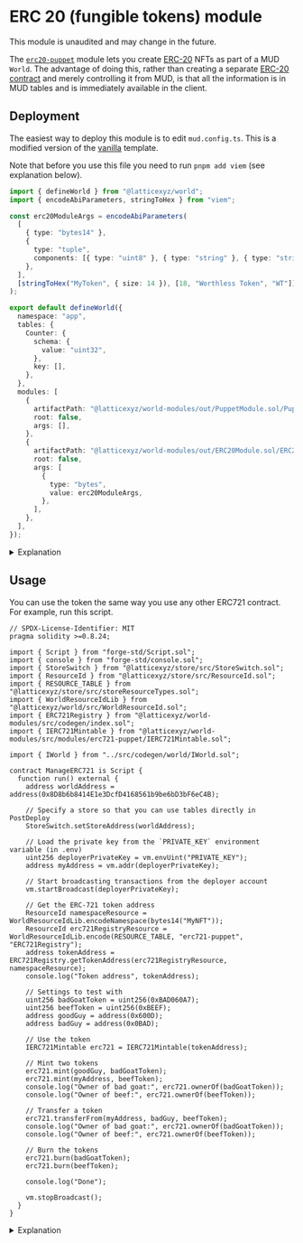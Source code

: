 
# ERC 20 (fungible tokens) module

<Callout type="warning" emoji="⚠️">

This module is unaudited and may change in the future.

</Callout>

The [`erc20-puppet`](https://github.com/latticexyz/mud/tree/main/packages/world-modules/src/modules/erc20-puppet) module lets you create [ERC-20](https://ethereum.org/en/developers/docs/standards/tokens/erc-20/) NFTs as part of a MUD `World`.
The advantage of doing this, rather than creating a separate [ERC-20 contract](https://github.com/OpenZeppelin/openzeppelin-contracts/tree/master/contracts/token/ERC20) and merely controlling it from MUD, is that all the information is in MUD tables and is immediately available in the client.

## Deployment

The easiest way to deploy this module is to edit `mud.config.ts`.
This is a modified version of the [vanilla](/templates/typescript/contracts) template.

Note that before you use this file you need to run `pnpm add viem` (see explanation below).

<CollapseCode>

```typescript filename="mud.config.ts" showLineNumbers copy {2-13,25-41}
import { defineWorld } from "@latticexyz/world";
import { encodeAbiParameters, stringToHex } from "viem";

const erc20ModuleArgs = encodeAbiParameters(
  [
    { type: "bytes14" },
    {
      type: "tuple",
      components: [{ type: "uint8" }, { type: "string" }, { type: "string" }],
    },
  ],
  [stringToHex("MyToken", { size: 14 }), [18, "Worthless Token", "WT"]],
);

export default defineWorld({
  namespace: "app",
  tables: {
    Counter: {
      schema: {
        value: "uint32",
      },
      key: [],
    },
  },
  modules: [
    {
      artifactPath: "@latticexyz/world-modules/out/PuppetModule.sol/PuppetModule.json",
      root: false,
      args: [],
    },
    {
      artifactPath: "@latticexyz/world-modules/out/ERC20Module.sol/ERC20Module.json",
      root: false,
      args: [
        {
          type: "bytes",
          value: erc20ModuleArgs,
        },
      ],
    },
  ],
});
```

</CollapseCode>

<details>

<summary>Explanation</summary>

```typescript
import { encodeAbiParameters, stringToHex } from "viem";
```

In simple cases it is enough to use the config parser to specify the module arguments.
However, the NFT module requires a `struct` as [one of the arguments](https://github.com/latticexyz/mud/blob/main/packages/world-modules/src/modules/erc721-puppet/ERC721Module.sol#L37).
We use [`encodeAbiParameters`](https://viem.sh/docs/abi/encodeAbiParameters.html) to encode the `struct` data.
The [`stringToHex`](https://viem.sh/docs/utilities/toHex.html#stringtohex) function is used to specify the namespace the token uses.

This is the reason we need to issue `pnpm install viem` in `packages/contracts` to be able to use the library here.

```typescript
const erc721ModuleArgs = encodeAbiParameters(
```

You can see the arguments for the ERC-721 module [here](https://github.com/latticexyz/mud/blob/main/packages/world-modules/src/modules/erc721-puppet/ERC721Module.sol#L37).
There are two arguments:

- A 14-byte identifier for the namespace.
- An `ERC721MetadataData` for the ERC-721 parameters, [defined here](https://github.com/latticexyz/mud/blob/main/packages/world-modules/src/modules/erc721-puppet/tables/ERC721Metadata.sol#L19-L23).

However, the arguments for a module are [ABI encoded](https://docs.soliditylang.org/en/develop/abi-spec.html) to a single value of type `bytes`.
So we use `encodeAbiParameters` from the viem library to create this argument.
The first parameter of this function is a list of argument types.

```typescript
  [
    { type: "bytes14" },
```

The first parameter is simple, a 14 byte value for the namespace.

```typescript
    {
      type: "tuple",
      components: [{ type: "string" }, { type: "string" }, { type: "string" }],
    },
  ],
```

The second value is more complicated, it's a struct, or as it is called in ABI, a tuple.
It consists of three strings (the token name, symbol, and [base URI](https://docs.openzeppelin.com/contracts/3.x/api/token/erc721#ERC721-baseURI--)).

```typescript
  [
    stringToHex("MyNFT", { size: 14 }),
```

The second `encodeAbiParameters` parameter is a list of the values, of the types declared in the first list.

The first parameter for the module is `bytes14`, the namespace of the ERC-721 token.
We use [`stringToHex`](https://viem.sh/docs/utilities/toHex.html#stringtohex) to convert it from the text form that is easy for us to use, to the hexadecimal number that Viem expects for `bytes14` parameter.

```typescript
    ["No Valuable Token", "NVT", "http://www.example.com/base/uri/goes/here"],
  ],
);
```

The second parameter for the module is a structure of three strings, so here we provide the three strings.
Then we close all the definitions.

```typesceript
  modules: [
    {
      artifactPath: "@latticexyz/world-modules/out/PuppetModule.sol/PuppetModule.json",
      root: false,
      args: [],
    },
```

A module declaration requires three parameters:

- `artifactPath`, a link to the compiled JSON file for the module.
- `root`, whether to install the module with [root namespace permissions](/world/systems#root-systems) or not.
- `args` the module arguments.

Here we install [the `puppet` module](https://github.com/latticexyz/mud/tree/main/packages/world-modules/src/modules/puppet).
We need this module because a `System` is supposed to be stateless, and easily upgradeable to a contract in a different address.
However, both the [ERC-20 standard](https://ethereum.org/en/developers/docs/standards/tokens/erc-20/) and the [ERC-721 standard](https://ethereum.org/en/developers/docs/standards/tokens/erc-721/) require the token contract to emit events.
The solution is to put the `System` in one contract and have another contract, the puppet, which receives requests and emits events according to the ERC.

```typescript
    {
      artifactPath: "@latticexyz/world-modules/out/ERC721Module.sol/ERC721Module.json",
      root: false,
      args: [
        {
          type: "bytes",
```

The data type for this parameter is `bytes`, because it is treated as opaque bytes by the `World` and only gets parsed by the module after it is transferred.

```typescript
          value: erc721ModuleArgs,
        },
      ],
    },
```

The module arguments, stored in `erc721ModuleArgs`.

</details>

## Usage

You can use the token the same way you use any other ERC721 contract.
For example, run this script.

<CollapseCode>

```solidity filename="ManageERC721.s.sol" copy {29-33, 41-57}
// SPDX-License-Identifier: MIT
pragma solidity >=0.8.24;

import { Script } from "forge-std/Script.sol";
import { console } from "forge-std/console.sol";
import { StoreSwitch } from "@latticexyz/store/src/StoreSwitch.sol";
import { ResourceId } from "@latticexyz/store/src/ResourceId.sol";
import { RESOURCE_TABLE } from "@latticexyz/store/src/storeResourceTypes.sol";
import { WorldResourceIdLib } from "@latticexyz/world/src/WorldResourceId.sol";
import { ERC721Registry } from "@latticexyz/world-modules/src/codegen/index.sol";
import { IERC721Mintable } from "@latticexyz/world-modules/src/modules/erc721-puppet/IERC721Mintable.sol";

import { IWorld } from "../src/codegen/world/IWorld.sol";

contract ManageERC721 is Script {
  function run() external {
    address worldAddress = address(0x8D8b6b8414E1e3DcfD4168561b9be6bD3bF6eC4B);

    // Specify a store so that you can use tables directly in PostDeploy
    StoreSwitch.setStoreAddress(worldAddress);

    // Load the private key from the `PRIVATE_KEY` environment variable (in .env)
    uint256 deployerPrivateKey = vm.envUint("PRIVATE_KEY");
    address myAddress = vm.addr(deployerPrivateKey);

    // Start broadcasting transactions from the deployer account
    vm.startBroadcast(deployerPrivateKey);

    // Get the ERC-721 token address
    ResourceId namespaceResource = WorldResourceIdLib.encodeNamespace(bytes14("MyNFT"));
    ResourceId erc721RegistryResource = WorldResourceIdLib.encode(RESOURCE_TABLE, "erc721-puppet", "ERC721Registry");
    address tokenAddress = ERC721Registry.getTokenAddress(erc721RegistryResource, namespaceResource);
    console.log("Token address", tokenAddress);

    // Settings to test with
    uint256 badGoatToken = uint256(0xBAD060A7);
    uint256 beefToken = uint256(0xBEEF);
    address goodGuy = address(0x600D);
    address badGuy = address(0x0BAD);

    // Use the token
    IERC721Mintable erc721 = IERC721Mintable(tokenAddress);

    // Mint two tokens
    erc721.mint(goodGuy, badGoatToken);
    erc721.mint(myAddress, beefToken);
    console.log("Owner of bad goat:", erc721.ownerOf(badGoatToken));
    console.log("Owner of beef:", erc721.ownerOf(beefToken));

    // Transfer a token
    erc721.transferFrom(myAddress, badGuy, beefToken);
    console.log("Owner of bad goat:", erc721.ownerOf(badGoatToken));
    console.log("Owner of beef:", erc721.ownerOf(beefToken));

    // Burn the tokens
    erc721.burn(badGoatToken);
    erc721.burn(beefToken);

    console.log("Done");

    vm.stopBroadcast();
  }
}
```

</CollapseCode>

<details>

<summary>Explanation</summary>

```solidity
    // Get the ERC-721 token address
    ResourceId namespaceResource = WorldResourceIdLib.encodeNamespace(bytes14("MyNFT"));
    ResourceId erc721RegistryResource =
      WorldResourceIdLib.encode(RESOURCE_TABLE, "erc721-puppet", "ERC721Registry");
    address tokenAddress = ERC721Registry.getTokenAddress(erc721RegistryResource, namespaceResource);
    console.log("Token address", tokenAddress);
```

This is the process to get the address of our token contract (the puppet).
First, we get the [`resourceId` values](/world/resource-ids) for the `erc721-puppet__ERC721Registry` table and the namespace we are interested in (each namespace can only have one ERC721 token).
Then we use that table to get the token address.

```solidity
    // Use the token
    IERC721Mintable erc721 = IERC721Mintable(tokenAddress);
```

Create an [`IERC721Mintable`](https://github.com/latticexyz/mud/blob/main/packages/world-modules/src/modules/erc721-puppet/IERC721Mintable.sol) for the token.

```solidity
    // Mint two tokens
    erc721.mint(goodGuy, badGoatToken);
    erc721.mint(myAddress, beefToken);
    console.log("Owner of bad goat:", erc721.ownerOf(badGoatToken));
    console.log("Owner of beef:", erc721.ownerOf(beefToken));
```

Mint a couple of tokens, and show who owns them.
Note that only the owner of the name space is authorized to mint tokens.

```solidity
    // Transfer a token
    erc721.transferFrom(myAddress, badGuy, beefToken);
    console.log("Owner of bad goat:", erc721.ownerOf(badGoatToken));
    console.log("Owner of beef:", erc721.ownerOf(beefToken));
```

Transfer a token.
We can only transfer tokens we own, or that we have approval to transfer from the current owner.

```solidity
    // Burn the tokens
    erc721.burn(badGoatToken);
    erc721.burn(beefToken);
```

Destroy the tokens.

</details>
